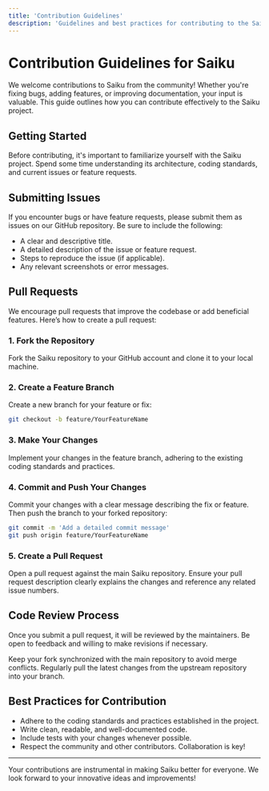 ```yaml
---
title: 'Contribution Guidelines'
description: 'Guidelines and best practices for contributing to the Saiku project.'
---
```



# Contribution Guidelines for Saiku

We welcome contributions to Saiku from the community! Whether you're fixing bugs, adding features, or improving documentation, your input is valuable. This guide outlines how you can contribute effectively to the Saiku project.

## Getting Started

Before contributing, it's important to familiarize yourself with the Saiku project. Spend some time understanding its architecture, coding standards, and current issues or feature requests.

## Submitting Issues

If you encounter bugs or have feature requests, please submit them as issues on our GitHub repository. Be sure to include the following:
- A clear and descriptive title.
- A detailed description of the issue or feature request.
- Steps to reproduce the issue (if applicable).
- Any relevant screenshots or error messages.

## Pull Requests

We encourage pull requests that improve the codebase or add beneficial features. Here’s how to create a pull request:

### 1. Fork the Repository

Fork the Saiku repository to your GitHub account and clone it to your local machine.

### 2. Create a Feature Branch

Create a new branch for your feature or fix:

```bash
git checkout -b feature/YourFeatureName
```

### 3. Make Your Changes

Implement your changes in the feature branch, adhering to the existing coding standards and practices.

### 4. Commit and Push Your Changes

Commit your changes with a clear message describing the fix or feature. Then push the branch to your forked repository:

```bash
git commit -m 'Add a detailed commit message'
git push origin feature/YourFeatureName
```

### 5. Create a Pull Request

Open a pull request against the main Saiku repository. Ensure your pull request description clearly explains the changes and reference any related issue numbers.

## Code Review Process

Once you submit a pull request, it will be reviewed by the maintainers. Be open to feedback and willing to make revisions if necessary.

<Tip>
  Keep your fork synchronized with the main repository to avoid merge conflicts. Regularly pull the latest changes from the upstream repository into your branch.
</Tip>

## Best Practices for Contribution

- Adhere to the coding standards and practices established in the project.
- Write clean, readable, and well-documented code.
- Include tests with your changes whenever possible.
- Respect the community and other contributors. Collaboration is key!

---

Your contributions are instrumental in making Saiku better for everyone. We look forward to your innovative ideas and improvements!

<Footer />